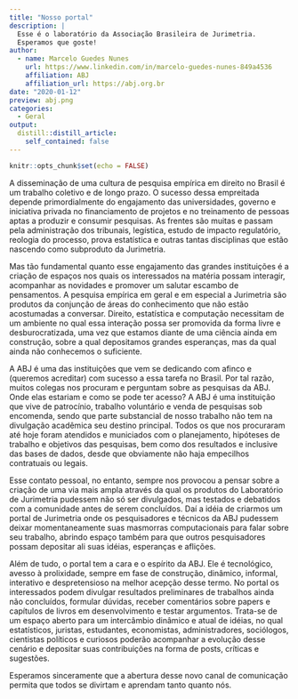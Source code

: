 ```yaml
---
title: "Nosso portal"
description: |
  Esse é o laboratório da Associação Brasileira de Jurimetria. 
  Esperamos que goste!
author:
  - name: Marcelo Guedes Nunes
    url: https://www.linkedin.com/in/marcelo-guedes-nunes-849a4536
    affiliation: ABJ
    affiliation_url: https://abj.org.br
date: "2020-01-12"
preview: abj.png
categories:
  - Geral
output:
  distill::distill_article:
    self_contained: false
---
```


```r
knitr::opts_chunk$set(echo = FALSE)
```

A disseminação de uma cultura de pesquisa empírica em direito no Brasil é um trabalho coletivo e de longo prazo. O sucesso dessa empreitada depende primordialmente do engajamento das universidades, governo e iniciativa privada no financiamento de projetos e no treinamento de pessoas aptas a produzir e consumir pesquisas. As frentes são muitas e passam pela administração dos tribunais, legística, estudo de impacto regulatório, reologia do processo, prova estatística e outras tantas disciplinas que estão nascendo como subproduto da Jurimetria. 

Mas tão fundamental quanto esse engajamento das grandes instituições é a criação de espaços nos quais os interessados na matéria possam interagir, acompanhar as novidades e promover um salutar escambo de pensamentos. A pesquisa empírica em geral e em especial a Jurimetria são produtos da conjunção de áreas do conhecimento que não estão acostumadas a conversar. Direito, estatística e computação necessitam de um ambiente no qual essa interação possa ser promovida da forma livre e desburocratizada, uma vez que estamos diante de uma ciência ainda em construção, sobre a qual depositamos grandes esperanças, mas da qual ainda não conhecemos o suficiente.

A ABJ é uma das instituições que vem se dedicando com afinco e (queremos acreditar) com sucesso a essa tarefa no Brasil. Por tal razão, muitos colegas nos procuram e perguntam sobre as pesquisas da ABJ. Onde elas estariam e como se pode ter acesso? A ABJ é uma instituição que vive de patrocínio, trabalho voluntário e venda de pesquisas sob encomenda, sendo que parte substancial de nosso trabalho não tem na divulgação acadêmica seu destino principal. Todos os que nos procuraram até hoje foram atendidos e municiados com o planejamento, hipóteses de trabalho e objetivos das pesquisas, bem como dos resultados e inclusive das bases de dados, desde que obviamente não haja empecilhos contratuais ou legais.

Esse contato pessoal, no entanto, sempre nos provocou a pensar sobre a criação de uma via mais ampla através da qual os produtos do Laboratório de Jurimetria pudessem não só ser divulgados, mas testados e debatidos com a comunidade antes de serem concluídos. Daí a idéia de criarmos um portal de Jurimetria onde os pesquisadores e técnicos da ABJ pudessem deixar momentaneamente suas masmorras computacionais para falar sobre seu trabalho, abrindo espaço também para que outros pesquisadores possam depositar ali suas idéias, esperanças e aflições.

Além de tudo, o portal tem a cara e o espírito da ABJ. Ele é tecnológico, avesso à prolixidade, sempre em fase de construção, dinâmico, informal, interativo e despretensioso na melhor acepção desse termo. No portal os interessados podem divulgar resultados preliminares de trabalhos ainda não concluídos, formular dúvidas, receber comentários sobre papers e capítulos de livros em desenvolvimento e testar argumentos. Trata-se de um espaço aberto para um intercâmbio dinâmico e atual de idéias, no qual estatísticos, juristas, estudantes, economistas, administradores, sociólogos, cientistas políticos e curiosos poderão acompanhar a evolução desse cenário e depositar suas contribuições na forma de posts, críticas e sugestões.

Esperamos sinceramente que a abertura desse novo canal de comunicação permita que todos se divirtam e aprendam tanto quanto nós.
